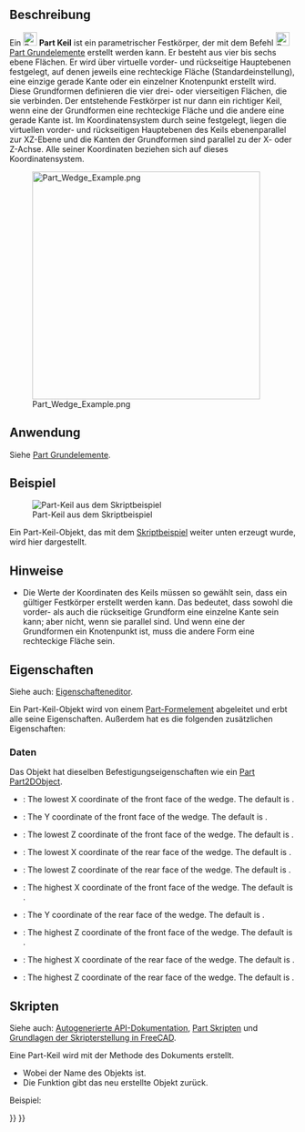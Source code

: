 <languages/>

{{Docnav/de
|[[Part_Prism/de|Prisma]]
|[[Part_Helix/de|Helix]]
|[[Part_Workbench/de|Part]]
|IconL=Part_Prism.svg
|IconR=Part_Helix.svg
|IconC=Workbench_Part.svg
}}

{{GuiCommand/de
|Name=Part Wedge
|Name/de=Part Keil
|MenuLocation=Part → [[Part_Primitives/de|Grundelemente erstellen...]] → Keil
|Workbenches=[[Part_Workbench/de|Part]], [[OpenSCAD_Workbench/de|OpenSCAD]]
|SeeAlso=[[Part_Primitives/de|Part Grundelemente]]
}}

<span id="Description"></span>
==Beschreibung==

Ein [[Image:Part_Wedge.svg|24px]] '''Part Keil''' ist ein parametrischer Festkörper, der mit dem Befehl [[Image:Part_Primitives.svg|24px]] [[Part_Primitives/de|Part Grundelemente]] erstellt werden kann. Er besteht aus vier bis sechs ebene Flächen. Er wird über virtuelle vorder- und rückseitige Hauptebenen festgelegt, auf denen jeweils eine rechteckige Fläche (Standardeinstellung), eine einzige gerade Kante oder ein einzelner Knotenpunkt erstellt wird. Diese Grundformen definieren die vier drei- oder vierseitigen Flächen, die sie verbinden. Der entstehende Festkörper ist nur dann ein richtiger Keil, wenn eine der Grundformen eine rechteckige Fläche und die andere eine gerade Kante ist. Im Koordinatensystem durch seine {{PropertyData/de|Placement}} festgelegt, liegen die virtuellen vorder- und rückseitigen Hauptebenen des Keils ebenenparallel zur XZ-Ebene und die Kanten der Grundformen sind parallel zu der X- oder Z-Achse. Alle seiner Koordinaten beziehen sich auf dieses Koordinatensystem.

[[Image:Part_Wedge_Example.png|400px]]

<span id="Usage"></span>
==Anwendung==

Siehe [[Part_Primitives/de#Anwendung|Part Grundelemente]].

<span id="Example"></span>
==Beispiel==

[[Image:Part_Wedge_Scripting_Example.png|thumb|Part-Keil aus dem Skriptbeispiel]]

Ein Part-Keil-Objekt, das mit dem [[#Skripten|Skriptbeispiel]] weiter unten erzeugt wurde, wird hier dargestellt.

<span id="Notes"></span>
==Hinweise==

* Die Werte der Koordinaten des Keils müssen so gewählt sein, dass ein gültiger Festkörper erstellt werden kann. Das bedeutet, dass sowohl die vorder- als auch die rückseitige Grundform eine einzelne Kante sein kann; aber nicht, wenn sie parallel sind. Und wenn eine der Grundformen ein Knotenpunkt ist, muss die andere Form eine rechteckige Fläche sein.

<span id="Properties"></span>
==Eigenschaften==

Siehe auch: [[Property_editor/de|Eigenschafteneditor]].

Ein Part-Keil-Objekt wird von einem [[Part_Feature/de|Part-Formelement]] abgeleitet und erbt alle seine Eigenschaften. Außerdem hat es die folgenden zusätzlichen Eigenschaften:

<span id="Data"></span>
===Daten===

{{TitleProperty|Attachment}}

Das Objekt hat dieselben Befestigungseigenschaften wie ein [[Part_Part2DObject/de#Daten|Part Part2DObject]].

{{TitleProperty|Wedge}}

* {{PropertyData|Xmin|Distance}}: The lowest X coordinate of the front face of the wedge. The default is {{Value|0mm}}.
* {{PropertyData|Ymin|Distance}}: The Y coordinate of the front face of the wedge. The default is {{Value|0mm}}.
* {{PropertyData|Zmin|Distance}}: The lowest Z coordinate of the front face of the wedge. The default is {{Value|0mm}}.
* {{PropertyData|X2min|Distance}}: The lowest X coordinate of the rear face of the wedge. The default is {{Value|2mm}}.
* {{PropertyData|Z2min|Distance}}: The lowest Z coordinate of the rear face of the wedge. The default is {{Value|2mm}}.
* {{PropertyData|Xmax|Distance}}: The highest X coordinate of the front face of the wedge. The default is {{Value|10mm}}.
* {{PropertyData|Ymax|Distance}}: The Y coordinate of the rear face of the wedge. The default is {{Value|10mm}}.
* {{PropertyData|Zmax|Distance}}: The highest Z coordinate of the front face of the wedge. The default is {{Value|10mm}}.
* {{PropertyData|X2max|Distance}}: The highest X coordinate of the rear face of the wedge. The default is {{Value|8mm}}.
* {{PropertyData|Z2max|Distance}}: The highest Z coordinate of the rear face of the wedge. The default is {{Value|8mm}}.

<span id="Scripting"></span>
==Skripten==

Siehe auch: [https://freecad.github.io/SourceDoc/ Autogenerierte API-Dokumentation], [[Part_scripting/de|Part Skripten]] und [[FreeCAD_Scripting_Basics/de|Grundlagen der Skripterstellung in FreeCAD]].

Eine Part-Keil wird mit der Methode {{incode|addObject()}} des Dokuments erstellt.

{{Code|code=
wedge = FreeCAD.ActiveDocument.addObject("Part::Wedge", "myWedge")
}}

* Wobei {{Incode|"myWedge"}} der Name des Objekts ist.
* Die Funktion gibt das neu erstellte Objekt zurück.

Beispiel:

{{Code|code=
import FreeCAD as App

doc = App.activeDocument()

wedge = doc.addObject("Part::Wedge", "myWedge")
wedge.Xmin = 1
wedge.Ymin = 2
wedge.Zmin = 3
wedge.X2min = 4
wedge.Z2min = 6
wedge.Xmax = 15
wedge.Ymax = 20
wedge.Zmax = 55
wedge.X2max = 10
wedge.Z2max = 12
wedge.Placement = App.Placement(App.Vector(1, 2, 3), App.Rotation(75, 60, 30))

doc.recompute()
}}


{{Docnav/de
|[[Part_Prism/de|Prisma]]
|[[Part_Helix/de|Helix]]
|[[Part_Workbench/de|Part]]
|IconL=Part_Prism.svg
|IconR=Part_Helix.svg
|IconC=Workbench_Part.svg
}}

{{Part_Tools_navi{{#translation:}}}}
{{Userdocnavi{{#translation:}}}}